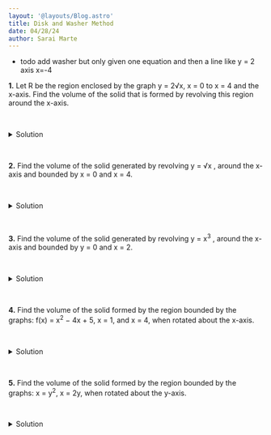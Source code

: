```yaml
---
layout: '@layouts/Blog.astro'
title: Disk and Washer Method 
date: 04/28/24
author: Sarai Marte
---
```


<span style=" font-family: var(--primaryFont);">

- todo add washer but only given one equation and then a line like y = 2 axis x=-4


**1.** Let R be the region enclosed by the graph y = 2√x, x = 0 to x = 4 and the x-axis. Find the volume of the solid that is formed by revolving this region around the x-axis.  

&nbsp;&nbsp;&nbsp;&nbsp;

<details>

  <summary> Solution </summary>
  
  &nbsp;&nbsp;&nbsp;&nbsp;

    30pi disk

  &nbsp;&nbsp;&nbsp;&nbsp;

</details>

&nbsp;&nbsp;&nbsp;&nbsp;

**2.** Find the volume of the solid generated by revolving y = √x , around the x-axis and bounded by x = 0 and x = 4.

&nbsp;&nbsp;&nbsp;&nbsp;

<details>

  <summary> Solution </summary>
  
  &nbsp;&nbsp;&nbsp;&nbsp;

    8pi disk

  &nbsp;&nbsp;&nbsp;&nbsp;

</details>

&nbsp;&nbsp;&nbsp;&nbsp;

**3.** Find the volume of the solid generated by revolving y = x<sup>3</sup> , around the x-axis and bounded by y = 0 and x = 2.

&nbsp;&nbsp;&nbsp;&nbsp;

<details>

  <summary> Solution </summary>
  
  &nbsp;&nbsp;&nbsp;&nbsp;

    128pi/7 disk

  &nbsp;&nbsp;&nbsp;&nbsp;

</details>

&nbsp;&nbsp;&nbsp;&nbsp;

**4.**  Find the volume of the solid formed by the region bounded by the graphs: f(x) = x<sup>2</sup> − 4x + 5, x = 1, and x = 4, when rotated about the x-axis.

&nbsp;&nbsp;&nbsp;&nbsp;

<details>

  <summary> Solution </summary>
  
  &nbsp;&nbsp;&nbsp;&nbsp;

   78pi/5 disk

  &nbsp;&nbsp;&nbsp;&nbsp;

</details>

&nbsp;&nbsp;&nbsp;&nbsp;


**5.**  Find the volume of the solid formed by the region bounded by the graphs: x = y<sup>2</sup>, x = 2y, when rotated about the y-axis.

&nbsp;&nbsp;&nbsp;&nbsp;

<details>

  <summary> Solution </summary>
  
  &nbsp;&nbsp;&nbsp;&nbsp;

   64pi/15 washer


  &nbsp;&nbsp;&nbsp;&nbsp;

</details>


</span>